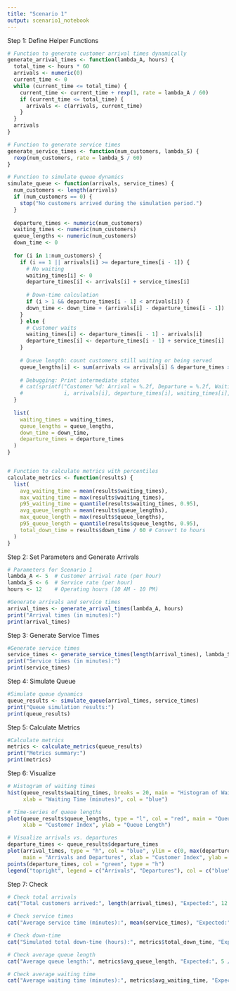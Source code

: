 ```yaml
---
title: "Scenario 1"
output: scenario1_notebook
---
```

Step 1: Define Helper Functions
```r
# Function to generate customer arrival times dynamically
generate_arrival_times <- function(lambda_A, hours) {
  total_time <- hours * 60
  arrivals <- numeric(0)
  current_time <- 0
  while (current_time <= total_time) {
    current_time <- current_time + rexp(1, rate = lambda_A / 60)
    if (current_time <= total_time) {
      arrivals <- c(arrivals, current_time)
    }
  }
  arrivals
}

# Function to generate service times
generate_service_times <- function(num_customers, lambda_S) {
  rexp(num_customers, rate = lambda_S / 60)
}

# Function to simulate queue dynamics
simulate_queue <- function(arrivals, service_times) {
  num_customers <- length(arrivals)
  if (num_customers == 0) {
    stop("No customers arrived during the simulation period.")
  }
  
  departure_times <- numeric(num_customers)
  waiting_times <- numeric(num_customers)
  queue_lengths <- numeric(num_customers)
  down_time <- 0
  
  for (i in 1:num_customers) {
    if (i == 1 || arrivals[i] >= departure_times[i - 1]) {
      # No waiting
      waiting_times[i] <- 0
      departure_times[i] <- arrivals[i] + service_times[i]
      
      # Down-time calculation
      if (i > 1 && departure_times[i - 1] < arrivals[i]) {
      down_time <- down_time + (arrivals[i] - departure_times[i - 1])
    }
    } else {
      # Customer waits
      waiting_times[i] <- departure_times[i - 1] - arrivals[i]
      departure_times[i] <- departure_times[i - 1] + service_times[i]
    }
    
    # Queue length: count customers still waiting or being served
    queue_lengths[i] <- sum(arrivals <= arrivals[i] & departure_times > arrivals[i])
    
    # Debugging: Print intermediate states
    # cat(sprintf("Customer %d: Arrival = %.2f, Departure = %.2f, Waiting = %.2f, Queue = %d\n",
    #             i, arrivals[i], departure_times[i], waiting_times[i], queue_lengths[i]))
  }
  
  list(
    waiting_times = waiting_times,
    queue_lengths = queue_lengths,
    down_time = down_time,
    departure_times = departure_times
  )
}


# Function to calculate metrics with percentiles
calculate_metrics <- function(results) {
  list(
    avg_waiting_time = mean(results$waiting_times),
    max_waiting_time = max(results$waiting_times),
    p95_waiting_time = quantile(results$waiting_times, 0.95),
    avg_queue_length = mean(results$queue_lengths),
    max_queue_length = max(results$queue_lengths),
    p95_queue_length = quantile(results$queue_lengths, 0.95),
    total_down_time = results$down_time / 60 # Convert to hours
  )
}
```

Step 2: Set Parameters and Generate Arrivals
```r
# Parameters for Scenario 1
lambda_A <- 5  # Customer arrival rate (per hour)
lambda_S <- 6  # Service rate (per hour)
hours <- 12    # Operating hours (10 AM - 10 PM)

#Generate arrivals and service times
arrival_times <- generate_arrival_times(lambda_A, hours)
print("Arrival times (in minutes):")
print(arrival_times)
```
Step 3: Generate Service Times
```r
#Generate service times
service_times <- generate_service_times(length(arrival_times), lambda_S)
print("Service times (in minutes):")
print(service_times)
```
Step 4: Simulate Queue
```r
#Simulate queue dynamics
queue_results <- simulate_queue(arrival_times, service_times)
print("Queue simulation results:")
print(queue_results)
```

Step 5: Calculate Metrics
```r
#Calculate metrics
metrics <- calculate_metrics(queue_results)
print("Metrics summary:")
print(metrics)
```

Step 6: Visualize
```r
# Histogram of waiting times
hist(queue_results$waiting_times, breaks = 20, main = "Histogram of Waiting Times",
     xlab = "Waiting Time (minutes)", col = "blue")

# Time-series of queue lengths
plot(queue_results$queue_lengths, type = "l", col = "red", main = "Queue Lengths Over Time",
     xlab = "Customer Index", ylab = "Queue Length")

# Visualize arrivals vs. departures
departure_times <- queue_results$departure_times
plot(arrival_times, type = "h", col = "blue", ylim = c(0, max(departure_times)),
     main = "Arrivals and Departures", xlab = "Customer Index", ylab = "Time (minutes)")
points(departure_times, col = "green", type = "h")
legend("topright", legend = c("Arrivals", "Departures"), col = c("blue", "green"), lty = 1)
```

Step 7: Check
```r
# Check total arrivals
cat("Total customers arrived:", length(arrival_times), "Expected:", 12 * 5, "\n")

# Check service times
cat("Average service time (minutes):", mean(service_times), "Expected:", 10, "\n")

# Check down-time
cat("Simulated total down-time (hours):", metrics$total_down_time, "Expected:", 12 * (1 - 5 / 6), "\n")

# Check average queue length
cat("Average queue length:", metrics$avg_queue_length, "Expected:", 5 / (6 - 5), "\n")

# Check average waiting time
cat("Average waiting time (minutes):", metrics$avg_waiting_time, "Expected:", 1 / (6 - 5), "\n")


```

